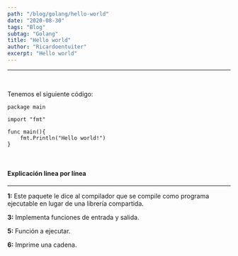 ```yaml
---
path: "/blog/golang/hello-world"
date: "2020-08-30"
tags: "Blog"
subtag: "Golang"
title: "Hello world"
author: "Ricardoentuiter"
excerpt: "Hello world"
---
```


---
<br/>

Tenemos el siguiente código:

```javascript{numberLines: true}
package main

import "fmt"

func main(){
	fmt.Println("Hello world!")
}
```
<br/>

#### Explicación linea por línea
---

**1:** Este paquete le dice al compilador que se compile como programa ejecutable en lugar de una librería compartida.

**3:** Implementa funciones de entrada y salida.

**5:** Función a ejecutar.

**6:** Imprime una cadena.
